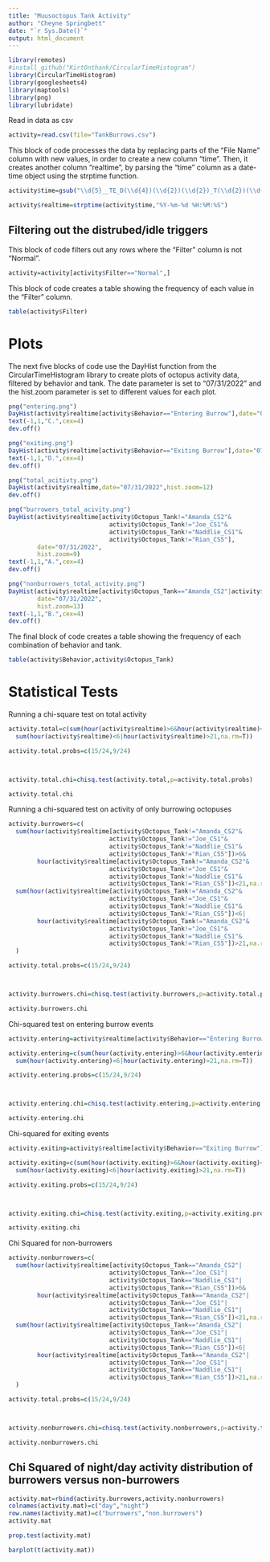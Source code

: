 ```yaml
---
title: "Muusoctopus Tank Activity"
author: "Cheyne Springbett"
date: "`r Sys.Date()`"
output: html_document
---
```



```r
library(remotes)
#install_github("KirtOnthank/CircularTimeHistogram")
library(CircularTimeHistogram)
library(googlesheets4)
library(maptools)
library(png)
library(lubridate)
```

Read in data as csv
```r
activity=read.csv(file="TankBurrows.csv")
```


This block of code processes the data by replacing parts of the "File Name" column with new values, in order to create a new column "time". Then, it creates another column "realtime", by parsing the "time" column as a date-time object using the strptime function.
```r
activity$time=gsub("\\d{5}__TE_D(\\d{4})(\\d{2})(\\d{2})_T(\\d{2})(\\d{2})(\\d{2}).*","\\1-\\2-\\3 \\4:\\5:\\6", activity$`File.Name`)

activity$realtime=strptime(activity$time,"%Y-%m-%d %H:%M:%S")
```

## Filtering out the distrubed/idle triggers
This block of code filters out any rows where the "Filter" column is not "Normal".
```r
activity=activity[activity$Filter=="Normal",]
```



This block of code creates a table showing the frequency of each value in the "Filter" column.
```r
table(activity$Filter)
```

# Plots
The next five blocks of code use the DayHist function from the CircularTimeHistogram library to create plots of octopus activity data, filtered by behavior and tank. The date parameter is set to "07/31/2022" and the hist.zoom parameter is set to different values for each plot.
```r
png("entering.png")
DayHist(activity$realtime[activity$Behavior=="Entering Burrow"],date="07/31/2022",hist.zoom=4.5)
text(-1,1,"C.",cex=4)
dev.off()
```

```r
png("exiting.png")
DayHist(activity$realtime[activity$Behavior=="Exiting Burrow"],date="07/31/2022",hist.zoom=4)
text(-1,1,"D.",cex=4)
dev.off()
```


```r
png("total_acitivty.png")
DayHist(activity$realtime,date="07/31/2022",hist.zoom=12)
dev.off()
```


```r
png("burrowers_total_acivity.png")
DayHist(activity$realtime[activity$Octopus_Tank!="Amanda_CS2"&
                            activity$Octopus_Tank!="Joe_CS1"&
                            activity$Octopus_Tank!="Naddlie_CS1"&
                            activity$Octopus_Tank!="Rian_CS5"],
        date="07/31/2022",
        hist.zoom=9)
text(-1,1,"A.",cex=4)
dev.off()
```


```r
png("nonburrowers_total_activity.png")
DayHist(activity$realtime[activity$Octopus_Tank=="Amanda_CS2"|activity$Octopus_Tank=="Joe_CS1"|activity$Octopus_Tank=="Naddlie_CS1"|activity$Octopus_Tank=="Rian_CS5"],
        date="07/31/2022",
        hist.zoom=13)
text(-1,1,"B.",cex=4)
dev.off()
```


The final block of code creates a table showing the frequency of each combination of behavior and tank.
```r
table(activity$Behavior,activity$Octopus_Tank)
```


# Statistical Tests

Running a chi-square test on total activity
```r
activity.total=c(sum(hour(activity$realtime)>6&hour(activity$realtime)<21,na.rm=T),
  sum(hour(activity$realtime)<6|hour(activity$realtime)>21,na.rm=T))

activity.total.probs=c(15/24,9/24)



activity.total.chi=chisq.test(activity.total,p=activity.total.probs)

activity.total.chi
```



Running a chi-squared test on activity of only burrowing octopuses
```r
activity.burrowers=c(
  sum(hour(activity$realtime[activity$Octopus_Tank!="Amanda_CS2"&
                            activity$Octopus_Tank!="Joe_CS1"&
                            activity$Octopus_Tank!="Naddlie_CS1"&
                            activity$Octopus_Tank!="Rian_CS5"])>6&
        hour(activity$realtime[activity$Octopus_Tank!="Amanda_CS2"&
                            activity$Octopus_Tank!="Joe_CS1"&
                            activity$Octopus_Tank!="Naddlie_CS1"&
                            activity$Octopus_Tank!="Rian_CS5"])<21,na.rm=T),
  sum(hour(activity$realtime[activity$Octopus_Tank!="Amanda_CS2"&
                            activity$Octopus_Tank!="Joe_CS1"&
                            activity$Octopus_Tank!="Naddlie_CS1"&
                            activity$Octopus_Tank!="Rian_CS5"])<6|
        hour(activity$realtime[activity$Octopus_Tank!="Amanda_CS2"&
                            activity$Octopus_Tank!="Joe_CS1"&
                            activity$Octopus_Tank!="Naddlie_CS1"&
                            activity$Octopus_Tank!="Rian_CS5"])>21,na.rm=T)
  )

activity.total.probs=c(15/24,9/24)



activity.burrowers.chi=chisq.test(activity.burrowers,p=activity.total.probs)

activity.burrowers.chi
```

Chi-squared test on entering burrow events
```r
activity.entering=activity$realtime[activity$Behavior=="Entering Burrow"]

activity.entering=c(sum(hour(activity.entering)>6&hour(activity.entering)<21,na.rm=T),
  sum(hour(activity.entering)<6|hour(activity.entering)>21,na.rm=T))

activity.entering.probs=c(15/24,9/24)



activity.entering.chi=chisq.test(activity.entering,p=activity.entering.probs)

activity.entering.chi
```
Chi-squared for exiting events
```r
activity.exiting=activity$realtime[activity$Behavior=="Exiting Burrow"]

activity.exiting=c(sum(hour(activity.exiting)>6&hour(activity.exiting)<21,na.rm=T),
  sum(hour(activity.exiting)<6|hour(activity.exiting)>21,na.rm=T))

activity.exiting.probs=c(15/24,9/24)



activity.exiting.chi=chisq.test(activity.exiting,p=activity.exiting.probs)

activity.exiting.chi
```

Chi Squared for non-burrowers

```r
activity.nonburrowers=c(
  sum(hour(activity$realtime[activity$Octopus_Tank=="Amanda_CS2"|
                            activity$Octopus_Tank=="Joe_CS1"|
                            activity$Octopus_Tank=="Naddlie_CS1"|
                            activity$Octopus_Tank=="Rian_CS5"])>6&
        hour(activity$realtime[activity$Octopus_Tank=="Amanda_CS2"|
                            activity$Octopus_Tank=="Joe_CS1"|
                            activity$Octopus_Tank=="Naddlie_CS1"|
                            activity$Octopus_Tank=="Rian_CS5"])<21,na.rm=T),
  sum(hour(activity$realtime[activity$Octopus_Tank=="Amanda_CS2"|
                            activity$Octopus_Tank=="Joe_CS1"|
                            activity$Octopus_Tank=="Naddlie_CS1"|
                            activity$Octopus_Tank=="Rian_CS5"])<6|
        hour(activity$realtime[activity$Octopus_Tank=="Amanda_CS2"|
                            activity$Octopus_Tank=="Joe_CS1"|
                            activity$Octopus_Tank=="Naddlie_CS1"|
                            activity$Octopus_Tank=="Rian_CS5"])>21,na.rm=T)
  )

activity.total.probs=c(15/24,9/24)



activity.nonburrowers.chi=chisq.test(activity.nonburrowers,p=activity.total.probs)

activity.nonburrowers.chi

```
## Chi Squared of night/day activity distribution of burrowers versus non-burrowers
```r

activity.mat=rbind(activity.burrowers,activity.nonburrowers)
colnames(activity.mat)=c("day","night")
row.names(activity.mat)=c("burrowers","non.burrowers")
activity.mat

prop.test(activity.mat)

```


```r
barplot(t(activity.mat))
```



